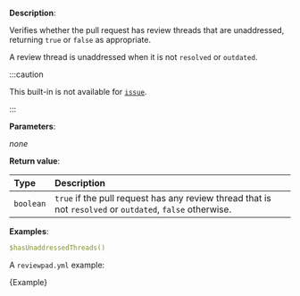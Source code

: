 
**Description**:

Verifies whether the pull request has review threads that are unaddressed, returning `true` or `false` as appropriate.

A review thread is unaddressed when it is not `resolved` or `outdated`.

:::caution

This built-in is not available for [`issue`](/guides/syntax#workflow).

:::

**Parameters**:

_none_

**Return value**:

| Type      | Description                                                                                               |
| :-------- | :-------------------------------------------------------------------------------------------------------- |
| `boolean` | `true` if the pull request has any review thread that is not `resolved` or `outdated`, `false` otherwise. |

**Examples**:

```yml
$hasUnaddressedThreads()
```

A `reviewpad.yml` example:

<CodeBlock language="yml" title="reviewpad.yml">{Example}</CodeBlock>

